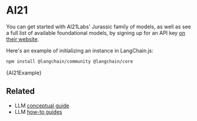 # AI21

You can get started with AI21Labs' Jurassic family of models, as well as see a full list of available foundational models, by signing up for an API key [on their website](https://www.ai21.com/).

Here's an example of initializing an instance in LangChain.js:


<IntegrationInstallTooltip></IntegrationInstallTooltip>

```bash npm2yarn
npm install @langchain/community @langchain/core
```


<CodeBlock language="typescript">{AI21Example}</CodeBlock>

## Related

- LLM [conceptual guide](/docs/concepts/#llms)
- LLM [how-to guides](/docs/how_to/#llms)
